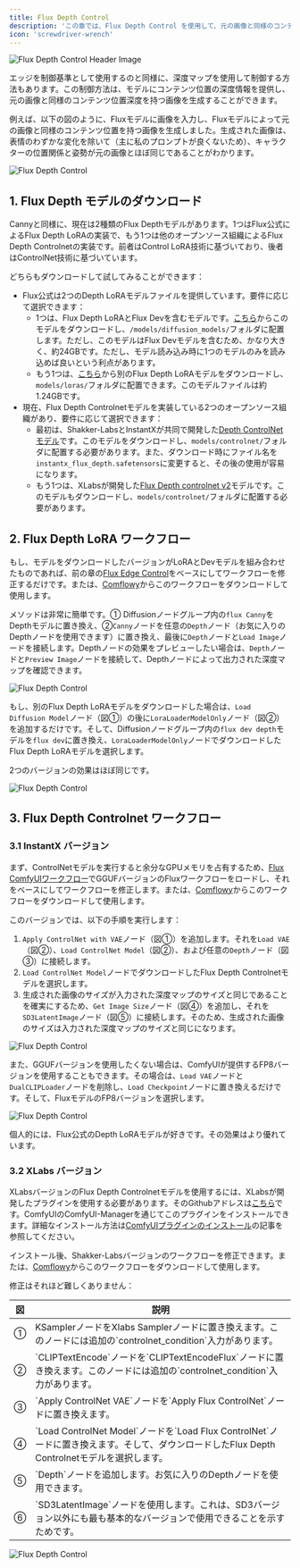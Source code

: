 ```yaml
---
title: Flux Depth Control
description: 'この章では、Flux Depth Control を使用して、元の画像と同様のコンテンツ位置深度を持つ画像を生成する方法を紹介します。'
icon: 'screwdriver-wrench'
---
```


<Frame caption="この画像は AI によって生成されました">
  <img
    className="rounded-xl"
    src="/images/intermediate/flux-depth-control/flux-depth-header-image.png"
    alt="Flux Depth Control Header Image"
  />
</Frame>

エッジを制御基準として使用するのと同様に、深度マップを使用して制御する方法もあります。この制御方法は、モデルにコンテンツ位置の深度情報を提供し、元の画像と同様のコンテンツ位置深度を持つ画像を生成することができます。

例えば、以下の図のように、Fluxモデルに画像を入力し、Fluxモデルによって元の画像と同様のコンテンツ位置を持つ画像を生成しました。生成された画像は、表情のわずかな変化を除いて（主に私のプロンプトが良くないため）、キャラクターの位置関係と姿勢が元の画像とほぼ同じであることがわかります。

<Frame>
  <img
    className="rounded-xl"
    src="/images/intermediate/flux-depth-control/flux-depth-control-compare.png"
    alt="Flux Depth Control"
  />
</Frame>

## 1. Flux Depth モデルのダウンロード

Cannyと同様に、現在は2種類のFlux Depthモデルがあります。1つはFlux公式によるFlux Depth LoRAの実装で、もう1つは他のオープンソース組織によるFlux Depth Controlnetの実装です。前者はControl LoRA技術に基づいており、後者はControlNet技術に基づいています。

どちらもダウンロードして試してみることができます：

* Flux公式は2つのDepth LoRAモデルファイルを提供しています。要件に応じて選択できます：
  - 1つは、Flux Depth LoRAとFlux Devを含むモデルです。[こちら](https://huggingface.co/black-forest-labs/FLUX.1-Depth-dev/tree/main)からこのモデルをダウンロードし、`/models/diffusion_models/`フォルダに配置します。ただし、このモデルはFlux Devモデルを含むため、かなり大きく、約24GBです。ただし、モデル読み込み時に1つのモデルのみを読み込めば良いという利点があります。
  - もう1つは、[こちら](https://huggingface.co/black-forest-labs/FLUX.1-Depth-dev-lora/tree/main)から別のFlux Depth LoRAモデルをダウンロードし、`models/loras/`フォルダに配置できます。このモデルファイルは約1.24GBです。
* 現在、Flux Depth Controlnetモデルを実装している2つのオープンソース組織があり、要件に応じて選択できます：
  - 最初は、Shakker-LabsとInstantXが共同で開発した[Depth ControlNetモデル](https://huggingface.co/Shakker-Labs/FLUX.1-dev-ControlNet-Depth/blob/main/diffusion_pytorch_model.safetensors)です。このモデルをダウンロードし、`models/controlnet/`フォルダに配置する必要があります。また、ダウンロード時にファイル名を`instantx_flux_depth.safetensors`に変更すると、その後の使用が容易になります。
  - もう1つは、XLabsが開発した[Flux Depth controlnet v2](https://huggingface.co/XLabs-AI/flux-controlnet-collections/tree/main)モデルです。このモデルもダウンロードし、`models/controlnet/`フォルダに配置する必要があります。

## 2. Flux Depth LoRA ワークフロー

もし、モデルをダウンロードしたバージョンがLoRAとDevモデルを組み合わせたものであれば、前の章の[Flux Edge Control](./flux-canny-control)をベースにしてワークフローを修正するだけです。または、[Comflowy](https://app.comflowy.com/app/s-flux-dev-gguf-workflow-db9bd4)からこのワークフローをダウンロードして使用します。

メソッドは非常に簡単です。① Diffusionノードグループ内の`flux Canny`をDepthモデルに置き換え、②`Canny`ノードを任意の`Depth`ノード（お気に入りのDepthノードを使用できます）に置き換え、最後に`Depth`ノードと`Load Image`ノードを接続します。Depthノードの効果をプレビューしたい場合は、`Depth`ノードと`Preview Image`ノードを接続して、Depthノードによって出力された深度マップを確認できます。

<Frame>
  <img
    className="rounded-xl"
    src="/images/intermediate/flux-depth-control/flux-depth-control-workflow.png"
    alt="Flux Depth Control"
  />
</Frame>

もし、別のFlux Depth LoRAモデルをダウンロードした場合は、`Load Diffusion Model`ノード（図①）の後に`LoraLoaderModelOnly`ノード（図②）を追加するだけです。そして、Diffusionノードグループ内の`flux dev depth`モデルを`flux dev`に置き換え、`LoraLoaderModelOnly`ノードでダウンロードしたFlux Depth LoRAモデルを選択します。

2つのバージョンの効果はほぼ同じです。

<Frame>
  <img
    className="rounded-xl"
    src="/images/intermediate/flux-depth-control/flux-depth-control-lora-workflow.png"
    alt="Flux Depth Control"
  />
</Frame>

## 3. Flux Depth Controlnet ワークフロー

### 3.1 InstantX バージョン

まず、ControlNetモデルを実行すると余分なGPUメモリを占有するため、[Flux ComfyUIワークフロー](../basics/flux-comfyui-workflow)でGGUFバージョンのFluxワークフローをロードし、それをベースにしてワークフローを修正します。または、[Comflowy](https://app.comflowy.com/app/s-flux-dev-gguf-workflow-db9bd4)からこのワークフローをダウンロードして使用します。

このバージョンでは、以下の手順を実行します：

1. `Apply ControlNet with VAE`ノード（図①）を追加します。それを`Load VAE`（図②）、`Load ControlNet Model`（図②）、および任意の`Depth`ノード（図③）に接続します。
2. `Load ControlNet Model`ノードでダウンロードしたFlux Depth Controlnetモデルを選択します。
3. 生成された画像のサイズが入力された深度マップのサイズと同じであることを確実にするため、`Get Image Size`ノード（図④）を追加し、それを`SD3LatentImage`ノード（図⑤）に接続します。そのため、生成された画像のサイズは入力された深度マップのサイズと同じになります。

<Frame>
  <img
    className="rounded-xl"
    src="/images/intermediate/flux-depth-control/flux-depth-control-shakker-workflow.jpeg"
    alt="Flux Depth Control"
  />
</Frame>

また、GGUFバージョンを使用したくない場合は、ComfyUIが提供するFP8バージョンを使用することもできます。その場合は、`Load VAE`ノードと`DualCLIPLoader`ノードを削除し、`Load Checkpoint`ノードに置き換えるだけです。そして、FluxモデルのFP8バージョンを選択します。

<Frame>
  <img
    className="rounded-xl"
    src="/images/intermediate/flux-depth-control/flux-depth-control-fp8-workflow.jpeg"
    alt="Flux Depth Control"
  />
</Frame>

個人的には、Flux公式のDepth LoRAモデルが好きです。その効果はより優れています。

### 3.2 XLabs バージョン

XLabsバージョンのFlux Depth Controlnetモデルを使用するには、XLabsが開発したプラグインを使用する必要があります。そのGithubアドレスは[こちら](https://github.com/XLabs-AI/x-flux-comfyui)です。ComfyUIのComfyUI-Managerを通じてこのプラグインをインストールできます。詳細なインストール方法は[ComfyUIプラグインのインストール](https://comflowy.com/advanced/how-to-install-comfyui-extension)の記事を参照してください。

インストール後、Shakker-Labsバージョンのワークフローを修正できます。または、[Comflowy](https://app.comflowy.com/app/s-flux-dev-gguf-workflow-db9bd4)からこのワークフローをダウンロードして使用します。

修正はそれほど難しくありません：

<table>
  <thead>
    <tr>
      <th width="5%">図</th>
      <th>説明</th>
    </tr>
  </thead>
  <tbody>
    <tr>
      <td>①</td>
      <td>KSamplerノードをXlabs Samplerノードに置き換えます。このノードには追加の`controlnet_condition`入力があります。</td>
    </tr>
    <tr>
      <td>②</td>
      <td>`CLIPTextEncode`ノードを`CLIPTextEncodeFlux`ノードに置き換えます。このノードには追加の`controlnet_condition`入力があります。</td>
    </tr>
    <tr>
      <td>③</td>
      <td>`Apply ControlNet VAE`ノードを`Apply Flux ControlNet`ノードに置き換えます。</td>
    </tr>
    <tr>
      <td>④</td>
      <td>`Load ControlNet Model`ノードを`Load Flux ControlNet`ノードに置き換えます。そして、ダウンロードしたFlux Depth Controlnetモデルを選択します。</td>
    </tr>
    <tr>
      <td>⑤</td>
      <td>`Depth`ノードを追加します。お気に入りのDepthノードを使用できます。</td>
    </tr>
    <tr>
      <td>⑥</td>
      <td>`SD3LatentImage`ノードを使用します。これは、SD3バージョン以外にも最も基本的なバージョンで使用できることを示すためです。</td>
    </tr>
  </tbody>
</table>

<Frame>
  <img
    className="rounded-xl"
    src="/images/intermediate/flux-depth-control/flux-depth-control-xlabs-workflow.jpeg"
    alt="Flux Depth Control"
  />
</Frame>